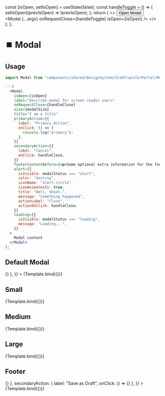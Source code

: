 
<Meta title="Modal" component={Modal} />

  const [isOpen, setIsOpen] = useState(false);
  const handleToggle = () => {
    setIsOpen((prevIsOpen) => !prevIsOpen);
  };
  return (
    <>
      <Button onClick={handleToggle} color="primary" hideIcon>
        Open Modal
      </Button>
      <Modal {...args} onRequestClose={handleToggle} isOpen={isOpen} />
    </>
  );
};

# ⏹️ Modal

## Usage

```jsx
import Modal from "components/shared/DesignSystem/SlabTransferPortal/Modal";

---(
  <Modal
    isOpen={isOpen}
    label="Describe modal for screen reader users"
    onRequestClose={handleClose}
    size={modalSize}
    title="I am a title"
    primaryAction={{
      label: "Primary Action",
      onClick: () => {
        console.log("primary");
      },
    }}
    secondaryAction={{
      label: "Cancel",
      onClick: handleClose,
    }}
    footerContentBefore={<p>Some optional extra information for the footer</p>}
    alert={{
      isVisible: modalStatus === "alert",
      color: "destroy",
      iconName: "alert-circle",
      iconAnimatesIn: true,
      title: "Well, Shoot.",
      message: "Something happened",
      actionLabel: "Close",
      actionOnClick: handleClose,
    }}
    loading={{
      isVisible: modalStatus === "loading",
      message: "Loading...",
    }}
  >
    Modal content
  </Modal>
);
```

## Default Modal

<Canvas>
  <Story
    name="default"
    args={{
      children: "test",
      size: "small",
      primaryAction: { label: "Save", onClick: () => {} },
    }}
  >
    {Template.bind({})}
  </Story>
</Canvas>

<ArgsTable story="default" />

## Small

<Canvas>
  <Story
    name="Small"
    args={{
      children: "Small Content",
      size: "small",
    }}
  >
    {Template.bind({})}
  </Story>
</Canvas>

## Medium

<Canvas>
  <Story
    name="Medium"
    args={{
      children: "Medium Content",
      size: "medium",
    }}
  >
    {Template.bind({})}
  </Story>
</Canvas>

## Large

<Canvas>
  <Story
    name="Large"
    args={{
      children: "Large Content",
      size: "large",
    }}
  >
    {Template.bind({})}
  </Story>
</Canvas>

## Footer

<Canvas>
  <Story
    name="Footer"
    args={{
      children: "Large Content",
      primaryAction: { label: "Publish", onClick: () => {} },
      secondaryAction: { label: "Save as Draft", onClick: () => {} },
    }}
  >
    {Template.bind({})}
  </Story>
</Canvas>
